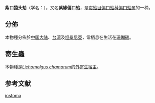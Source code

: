 {{Speciesbox
| taxon = Chama limbula
| authority = Lamarck, 1819
| synonyms_ref = {{r|WoRMS_208496}}
| synonyms =
* ''Chama iostoma'' <small>Conrad, 1837</small>{{r|WoRMS_208496}}
}}

'''紫口猿头蛤'''（学名：''{{lang|la|Chama limbula}}''），又名'''紫緣偏口蛤'''，是[[帘蛤目|帘蛤目]][[偏口蛤科|偏口蛤科]][[偏口蛤属|偏口蛤属]]的一种{{r| shell_2422 |WoRMS_208496 }}。

==分佈==
本物種分佈於[[中国大陆|中国大陆]]、[[台湾|台湾]]{{r|shell_2422}}及[[坦桑尼亞|坦桑尼亞]]{{r|WoRMS_208496}}，常栖息在生活在[[珊瑚礁|珊瑚礁]]。

==寄生蟲==
本物種是''[[Lichomolgus_chamarum|Lichomolgus chamarum]]''的[[外寄生|外寄生]][[宿主|宿主]]{{r|WoRMS_208496}}。

== 参考文献 ==
{{reflist|refs=
<ref name="shell_2422">{{cite web
|url=http://shell.sinica.edu.tw/chinese/shellbase_detail.php?science_no=2422
 |title=国际贝库：紫口猿头蛤
 |publisher=台湾贝类资料库
 |accessdate=2009-08-11}}</ref>
<ref name="WoRMS_208496">{{cite WoRMS
 |id=208496 |authorlink=WoRMS
 |title=''Chama Iostoma'' Conrad, 1837
 |last1=Rosenberg |first1=Gary
 |date=2012-07-15 |accessdate=2017-07-30 }}</ref>
}}
{{Taxonbar|from=Q13461429}}

[[Category:偏口蛤属|iostoma]]